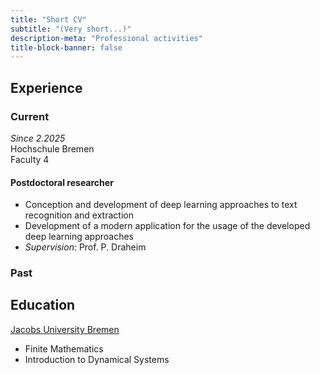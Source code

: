 ```yaml
---
title: "Short CV"
subtitle: "(Very short...)"
description-meta: "Professional activities"
title-block-banner: false
---
```


## Experience
### Current
::: {.grid}

::: {.g-col-12 .g-col-md-6}
*Since 2.2025*<br>
Hochschule Bremen<br>
Faculty 4
:::

::: {.g-col-12 .g-col-md-6}

#### Postdoctoral researcher

+ Conception and development of deep learning approaches to text recognition and extraction
+ Development of a modern application for the usage of the developed deep learning approaches
+ *Supervision:* Prof. P. Draheim

:::

:::

### Past

## Education



::: {.grid}

::: {.g-col-12 .g-col-md-6}
[Jacobs University Bremen](https://constructor.university/)
:::

::: {.g-col-12 .g-col-md-6}

- Finite Mathematics
- Introduction to Dynamical Systems

:::

:::



